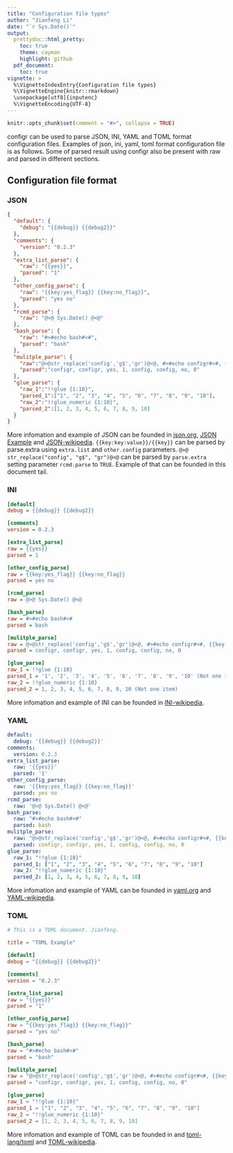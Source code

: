 ```yaml
---
title: "Configuration file types"
author: "Jianfeng Li"
date: "`r Sys.Date()`"
output:
  prettydoc::html_pretty:
    toc: true
    theme: cayman
    highlight: github
  pdf_document:
    toc: true
vignette: >
  %\VignetteIndexEntry{Configuration file types}
  %\VignetteEngine{knitr::rmarkdown}
  \usepackage[utf8]{inputenc}
  %\VignetteEncoding{UTF-8}
---
```


```r
knitr::opts_chunk$set(comment = "#>", collapse = TRUE)
```

configr can be used to parse JSON, INI, YAML and TOML format configuration files. Examples of json, ini, yaml, toml format configuration file is as follows. Some of parsed result using configr also be present with raw and parsed in different sections.

## Configuration file format

### JSON

``` json
{
  "default": {
    "debug": "{{debug}} {{debug2}}"
  },
  "comments": {
    "version": "0.2.3"
  },
  "extra_list_parse": {
    "raw": "{{yes}}",
    "parsed": "1"
  },
  "other_config_parse": {
    "raw": "{{key:yes_flag}} {{key:no_flag}}",
    "parsed": "yes no"
  },
  "rcmd_parse": {
    "raw": "@>@ Sys.Date() @<@"
  },
  "bash_parse": {
    "raw": "#>#echo bash#<#",
    "parsed": "bash"
  },
  "mulitple_parse": {
    "raw":"@>@str_replace('config','g$','gr')@<@, #>#echo configr#<#, {{key:yes_flag}}, {{yes}}, @>@str_replace('configr','r','')@<@, #># echo config#<#, {{key:no_flag}}, {{no}}",
    "parsed":"configr, configr, yes, 1, config, config, no, 0"
  },
  "glue_parse": {
    "raw_1":"!!glue {1:10}",
    "parsed_1":["1", "2", "3", "4", "5", "6", "7", "8", "9", "10"],
    "raw_2":"!!glue_numeric {1:10}",
    "parsed_2":[1, 2, 3, 4, 5, 6, 7, 8, 9, 10]
  }
}

```
More infomation and example of JSON can be founded in [json.org](http://www.json.org/), [JSON Example](http://www.json.org/example.html) and [JSON-wikipedia](https://en.wikipedia.org/wiki/JSON). `{{key:key:value}}/{{key}}` can be parsed by parse.extra using `extra.list` and `other.config` parameters. `@>@ str_replace("config", "g$", "gr")@<@` can be parsed by `parse.extra` setting parameter `rcmd.parse` to `TRUE`. Example of that can be founded in this document tail.

### INI
``` ini
[default]
debug = {{debug}} {{debug2}}

[comments]
version = 0.2.3

[extra_list_parse]
raw = {{yes}}
parsed = 1

[other_config_parse]
raw = {{key:yes_flag}} {{key:no_flag}}
parsed = yes no

[rcmd_parse]
raw = @>@ Sys.Date() @<@

[bash_parse]
raw = #>#echo bash#<#
parsed = bash

[mulitple_parse]
raw = @>@str_replace('config','g$','gr')@<@, #>#echo configr#<#, {{key:yes_flag}}, {{yes}}, @>@str_replace('configr','r','')@<@, #>#echo config#<#, {{key:no_flag}}, {{no}}
parsed = configr, configr, yes, 1, config, config, no, 0

[glue_parse]
raw_1 = !!glue {1:10}
parsed_1 = '1', '2', '3', '4', '5', '6', '7', '8', '9', '10' (Not one item)
raw_2 = !!glue_numeric {1:10}
parsed_2 = 1, 2, 3, 4, 5, 6, 7, 8, 9, 10 (Not one item)
```
More infomation and example of INI can be founded in [INI-wikipedia](https://en.wikipedia.org/wiki/INI_file).

### YAML
``` yaml
default:
  debug: '{{debug}} {{debug2}}'
comments:
  version: 0.2.3
extra_list_parse:
  raw: '{{yes}}'
  parsed: '1'
other_config_parse:
  raw: '{{key:yes_flag}} {{key:no_flag}}'
  parsed: yes no
rcmd_parse:
  raw: '@>@ Sys.Date() @<@'
bash_parse:
  raw: "#>#echo bash#<#"
  parsed: bash
mulitple_parse:
  raw: "@>@str_replace('config','g$','gr')@<@, #>#echo configr#<#, {{key:yes_flag}}, {{yes}}, @>@str_replace('configr','r','')@<@, #>#echo config#<#, {{key:no_flag}}, {{no}}"
  parsed: configr, configr, yes, 1, config, config, no, 0
glue_parse: 
  raw_1: "!!glue {1:10}"
  parsed_1: ["1", "2", "3", "4", "5", "6", "7", "8", "9", "10"]
  raw_2: "!!glue_numeric {1:10}"
  parsed_2: [1, 2, 3, 4, 5, 6, 7, 8, 9, 10]
```
More infomation and example of YAML can be founded in [yaml.org](http://www.yaml.org/) and [YAML-wikipedia](https://en.wikipedia.org/wiki/YAML).

### TOML
``` toml
# This is a TOML document. Jianfeng.

title = "TOML Example"

[default]
debug = "{{debug}} {{debug2}}"

[comments]
version = "0.2.3"

[extra_list_parse]
raw = "{{yes}}"
parsed = "1"

[other_config_parse]
raw = "{{key:yes_flag}} {{key:no_flag}}"
parsed = "yes no"

[bash_parse]
raw = "#>#echo bash#<#"
parsed = "bash"

[mulitple_parse]
raw = "@>@str_replace('config','g$','gr')@<@, #>#echo configr#<#, {{key:yes_flag}}, {{yes}}, @>@str_replace('configr','r','')@<@, #>#echo config#<#, {{key:no_flag}}, {{no}}"
parsed = "configr, configr, yes, 1, config, config, no, 0"

[glue_parse]
raw_1 = "!!glue {1:10}"
parsed_1 = ["1", "2", "3", "4", "5", "6", "7", "8", "9", "10"]
raw_2 = "!!glue_numeric {1:10}"
parsed_2 = [1, 2, 3, 4, 5, 6, 7, 8, 9, 10]
```
More infomation and example of TOML can be founded in and [toml-lang/toml](https://github.com/toml-lang/toml) and [TOML-wikipedia](https://en.wikipedia.org/wiki/TOML).
